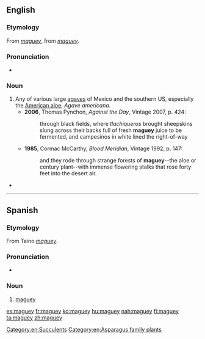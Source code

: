 ==English==

===Etymology===
From {{etyl|es|en}} ''[[#Spanish|maguey]]'', from {{etyl|tnq|en}} ''[[#Taino|maguey]]''.

===Pronunciation===
* {{IPA|/məˈɡeɪ/|lang=en}}

===Noun===
{{en-noun}}

# Any of various large [[agave]]s of Mexico and the southern US, especially the [[American aloe]], ''Agave americana''.
#* '''2006''', Thomas Pynchon, ''Against the Day'', Vintage 2007, p. 424:
#*: through black fields, where ''tlachiqueros'' brought sheepskins slung across their backs full of fresh '''maguey''' juice to be fermented, and campesinos in white lined the right-of-way
#* '''1985''', Cormac McCarthy, ''Blood Meridian'', Vintage 1992, p. 147:
#*: and they rode through strange forests of '''maguey'''--the aloe or century plant--with immense flowering stalks that rose forty feet into the desert air.
* {{seeCites}}

[[Category:en:Succulents]]
[[Category:en:Asparagus family plants]]

----

==Spanish==

===Etymology===
From Taino ''[[#Taino|maguey]]''.

===Pronunciation===
* {{IPA|/maˈɡej/|lang=es}}

===Noun===
{{es-noun|m|es}}

# [[#English|maguey]]

[[es:maguey]]
[[fr:maguey]]
[[ko:maguey]]
[[hu:maguey]]
[[nah:maguey]]
[[fi:maguey]]
[[ta:maguey]]
[[zh:maguey]]